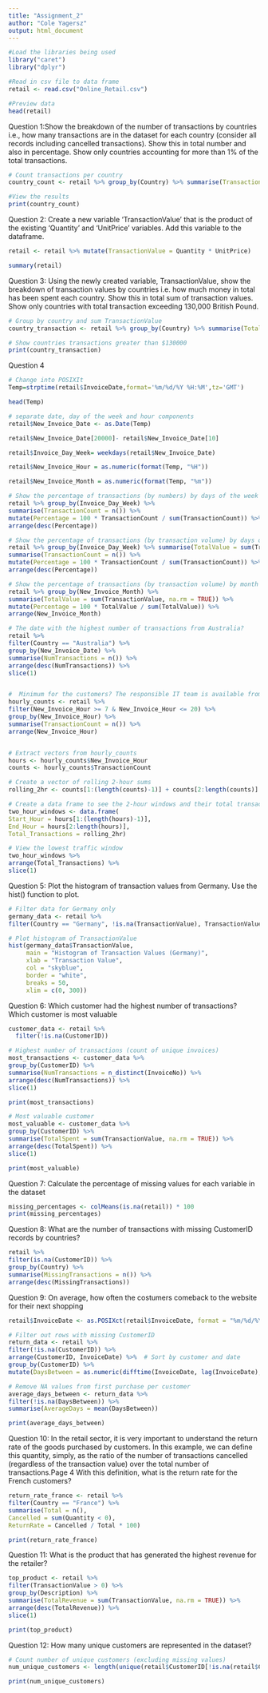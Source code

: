 ```yaml
---
title: "Assignment_2"
author: "Cole Yagersz"
output: html_document
---
```


```r
#Load the libraries being used
library("caret")
library("dplyr")

#Read in csv file to data frame
retail <- read.csv("Online_Retail.csv")

#Preview data
head(retail)
```
Question 1:Show the breakdown of the number of transactions by countries i.e., how many transactions are in the dataset for each country (consider all records including cancelled transactions). Show this in total number and also in percentage. Show only countries accounting for more than 1% of the total transactions.
```r
# Count transactions per country
country_count <- retail %>% group_by(Country) %>% summarise(TransactionCount = n()) %>% mutate(Percentage = 100 * TransactionCount/ sum(TransactionCount)) %>% filter(Percentage >1)

#View the results
print(country_count)
```

Question 2: Create a new variable ‘TransactionValue’ that is the product of the existing ‘Quantity’ and ‘UnitPrice’ variables. Add this variable to the dataframe. 

```r
retail <- retail %>% mutate(TransactionValue = Quantity * UnitPrice)

summary(retail)
```

Question 3: Using the newly created variable, TransactionValue, show the breakdown of transaction values by countries i.e. how much money in total has been spent each country. Show this in total sum of transaction values. Show only countries with total transaction exceeding 130,000 British Pound.

```r
# Group by country and sum TransactionValue
country_transaction <- retail %>% group_by(Country) %>% summarise(TotalValue = sum(TransactionValue, na.rm = TRUE)) %>%  filter(TotalValue > 130000) %>% arrange(desc(TotalValue))

# Show countries transactions greater than $130000
print(country_transaction)

```
Question 4
```r
# Change into POSIXIt
Temp=strptime(retail$InvoiceDate,format='%m/%d/%Y %H:%M',tz='GMT')

head(Temp)

# separate date, day of the week and hour components 
retail$New_Invoice_Date <- as.Date(Temp)

retail$New_Invoice_Date[20000]- retail$New_Invoice_Date[10]

retail$Invoice_Day_Week= weekdays(retail$New_Invoice_Date)

retail$New_Invoice_Hour = as.numeric(format(Temp, "%H"))

retail$New_Invoice_Month = as.numeric(format(Temp, "%m"))

# Show the percentage of transactions (by numbers) by days of the week
retail %>% group_by(Invoice_Day_Week) %>% 
summarise(TransactionCount = n()) %>%
mutate(Percentage = 100 * TransactionCount / sum(TransactionCount)) %>%
arrange(desc(Percentage))

# Show the percentage of transactions (by transaction volume) by days of the week 
retail %>% group_by(Invoice_Day_Week) %>% summarise(TotalValue = sum(TransactionValue, na.rm = TRUE))%>%
summarise(TransactionCount = n()) %>%
mutate(Percentage = 100 * TransactionCount / sum(TransactionCount)) %>%
arrange(desc(Percentage))

# Show the percentage of transactions (by transaction volume) by month of the year 
retail %>% group_by(New_Invoice_Month) %>% 
summarise(TotalValue = sum(TransactionValue, na.rm = TRUE)) %>%
mutate(Percentage = 100 * TotalValue / sum(TotalValue)) %>%
arrange(New_Invoice_Month)

# The date with the highest number of transactions from Australia? 
retail %>%
filter(Country == "Australia") %>%
group_by(New_Invoice_Date) %>%
summarise(NumTransactions = n()) %>%
arrange(desc(NumTransactions)) %>%
slice(1)


#  Minimum for the customers? The responsible IT team is available from 7:00 to 20:00 every day.
hourly_counts <- retail %>%
filter(New_Invoice_Hour >= 7 & New_Invoice_Hour <= 20) %>%
group_by(New_Invoice_Hour) %>%
summarise(TransactionCount = n()) %>%
arrange(New_Invoice_Hour)


# Extract vectors from hourly_counts
hours <- hourly_counts$New_Invoice_Hour
counts <- hourly_counts$TransactionCount

# Create a vector of rolling 2-hour sums
rolling_2hr <- counts[1:(length(counts)-1)] + counts[2:length(counts)]

# Create a data frame to see the 2-hour windows and their total transactions
two_hour_windows <- data.frame(
Start_Hour = hours[1:(length(hours)-1)],
End_Hour = hours[2:length(hours)],
Total_Transactions = rolling_2hr)

# View the lowest traffic window
two_hour_windows %>%
arrange(Total_Transactions) %>%
slice(1)
```
Question 5: Plot the histogram of transaction values from Germany. Use the hist() function to plot. 
```r
# Filter data for Germany only
germany_data <- retail %>%
filter(Country == "Germany", !is.na(TransactionValue), TransactionValue > 0)

# Plot histogram of TransactionValue
hist(germany_data$TransactionValue,
     main = "Histogram of Transaction Values (Germany)",
     xlab = "Transaction Value",
     col = "skyblue",
     border = "white",
     breaks = 50,
     xlim = c(0, 300))   

```
Question 6: Which customer had the highest number of transactions? Which customer is most valuable
```r
customer_data <- retail %>%
  filter(!is.na(CustomerID))

# Highest number of transactions (count of unique invoices)
most_transactions <- customer_data %>%
group_by(CustomerID) %>%
summarise(NumTransactions = n_distinct(InvoiceNo)) %>%
arrange(desc(NumTransactions)) %>%
slice(1)

print(most_transactions)

# Most valuable customer
most_valuable <- customer_data %>%
group_by(CustomerID) %>%
summarise(TotalSpent = sum(TransactionValue, na.rm = TRUE)) %>%
arrange(desc(TotalSpent)) %>%
slice(1)

print(most_valuable)
```
Question 7: Calculate the percentage of missing values for each variable in the dataset
```r
missing_percentages <- colMeans(is.na(retail)) * 100
print(missing_percentages)

```
Question 8: What are the number of transactions with missing CustomerID records by countries?
```r
retail %>%
filter(is.na(CustomerID)) %>%
group_by(Country) %>%
summarise(MissingTransactions = n()) %>%
arrange(desc(MissingTransactions))

```
Question 9: On average, how often the costumers comeback to the website for their next shopping
```r
retail$InvoiceDate <- as.POSIXct(retail$InvoiceDate, format = "%m/%d/%Y %H:%M")

# Filter out rows with missing CustomerID
return_data <- retail %>%
filter(!is.na(CustomerID)) %>%
arrange(CustomerID, InvoiceDate) %>%  # Sort by customer and date
group_by(CustomerID) %>%
mutate(DaysBetween = as.numeric(difftime(InvoiceDate, lag(InvoiceDate), units = "days")))  

# Remove NA values from first purchase per customer
average_days_between <- return_data %>%
filter(!is.na(DaysBetween)) %>%
summarise(AverageDays = mean(DaysBetween))

print(average_days_between)
```
Question 10: In the retail sector, it is very important to understand the return rate of the goods purchased by customers. In this example, we can define this quantity, simply, as the ratio of the number of transactions cancelled (regardless of the transaction value) over the total number of transactions.Page 4 With this definition, what is the return rate for the French customers?
```r

return_rate_france <- retail %>%
filter(Country == "France") %>%
summarise(Total = n(),
Cancelled = sum(Quantity < 0),
ReturnRate = Cancelled / Total * 100)

print(return_rate_france)
```
Question 11: What is the product that has generated the highest revenue for the retailer?
```r
top_product <- retail %>%
filter(TransactionValue > 0) %>%  
group_by(Description) %>%
summarise(TotalRevenue = sum(TransactionValue, na.rm = TRUE)) %>%
arrange(desc(TotalRevenue)) %>%
slice(1)

print(top_product)
```
Question 12: How many unique customers are represented in the dataset? 
```r
# Count number of unique customers (excluding missing values)
num_unique_customers <- length(unique(retail$CustomerID[!is.na(retail$CustomerID)]))

print(num_unique_customers)

```
